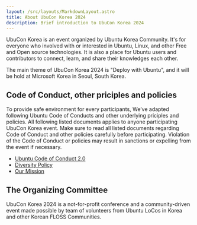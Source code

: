 ```yaml
---
layout: /src/layouts/MarkdownLayout.astro
title: About UbuCon Korea 2024
description: Brief introduction to UbuCon Korea 2024
---
```


UbuCon Korea is an event organized by Ubuntu Korea Community. It's for everyone who involved with or interested in Ubuntu, Linux, and other Free and Open source technologies. It is also a place for Ubuntu users and contributors to connect, learn, and share their knowledges each other.

The main theme of UbuCon Korea 2024 is "Deploy with Ubuntu", and it will be hold at Microsoft Korea in Seoul, South Korea.

## Code of Conduct, other priciples and policies
To provide safe environment for every participants, We’ve adapted following Ubuntu Code of Conducts and other underlying priciples and policies. All following listed documents applies to anyone participating UbuCon Korea event. Make sure to read all listed documents regarding Code of Conduct and other policies carefully before participating. Violation of the Code of Conduct or policies may result in sanctions or expelling from the event if necessary.

- [Ubuntu Code of Conduct 2.0](https://ubuntu.com/community/ethos/code-of-conduct)
- [Diversity Policy](https://ubuntu.com/community/ethos/diversity)
- [Our Mission](https://ubuntu.com/community/ethos/mission)

## The Organizing Committee 
UbuCon Korea 2024 is a not-for-profit conference and a community-driven event made possible by team of volunteers from Ubuntu LoCos in Korea and other Korean FLOSS Communities.
<CommitteMembers/>
